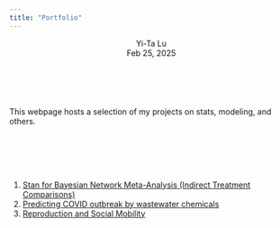 ```yaml
---
title: "Portfolio"
---
```



```{=html}

    <body id="top">
        <header>
            <p class="author">
                Yi-Ta Lu <br/>
                Feb 25, 2025
            </p>
        </header>
    </body>


<div class="abstract">
    <br>
    <p>
      This webpage hosts a selection of my projects on stats, modeling, and others.
    </p>
</div>


<br>
<br>
<br>
<br>



<div>
  <ol>
    <li><a href="https://github.com/yitalu/stan_for_meta_analysis">Stan for Bayesian Network Meta-Analysis (Indirect Treatment Comparisons)</a></li>
    <li><a href="https://github.com/yitalu/wastewater_based_epidemiology">Predicting COVID outbreak by wastewater chemicals</a></li>
    <li><a href="https://github.com/yitalu/reproduction_social_mobility">Reproduction and Social Mobility</a></li>
  </ol>
</div>

```

